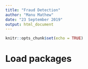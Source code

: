 ```yaml
---
title: "Fraud Detection"
author: "Manu Mathew"
date: "23 September 2019"
output: html_document
---
```


```r
knitr::opts_chunk$set(echo = TRUE)
```

# Load packages
